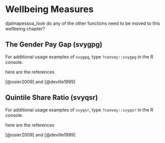 # Wellbeing Measures  {#wellbeing}

djalmapessoa_look do any of the other functions need to be moved to this wellbeing chapter?


## The Gender Pay Gap (svygpg)



For additional usage examples of `svygpg`, type `?convey::svygpg` in the R console.


here are the references


[@osier2009] and [@deville1999]



## Quintile Share Ratio (svyqsr)



For additional usage examples of `svyqsr`, type `?convey::svyqsr` in the R console.


here are the references

[@osier2009] and [@deville1999]

